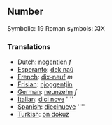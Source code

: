 ==Number==

Symbolic: 19
Roman symbols: XIX

===Translations===

*[[Dutch]]: [[negentien]] ''f''
*[[Esperanto]]: [[dek naŭ]]
*[[French]]: [[dix-neuf]] ''m''
*[[Frisian]]: [[njoggentjin]]
*[[German]]: [[neunzehn]] ''f''
*[[Italian]]: [[dici nove]] ''''
*[[Spanish]]: [[diecinueve]] ''''
*[[Turkish]]: [[on dokuz]]
